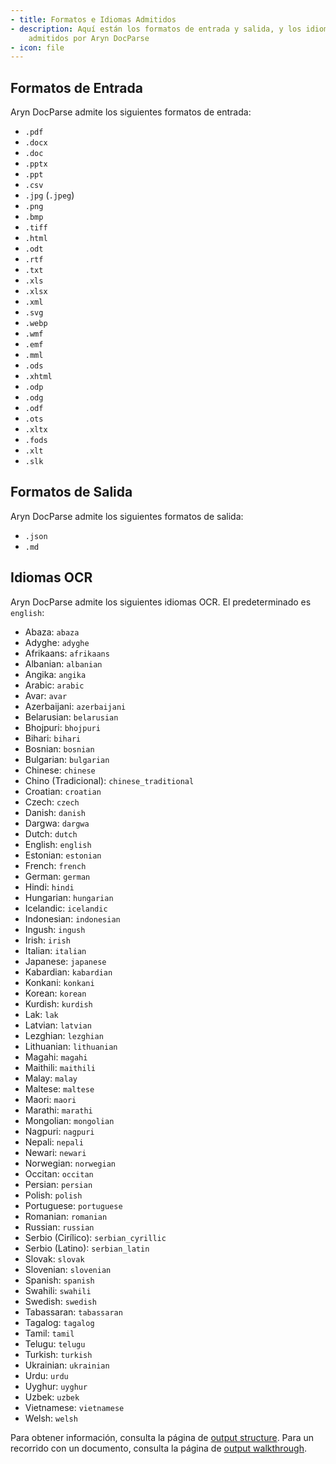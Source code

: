 ```yaml
---
- title: Formatos e Idiomas Admitidos
- description: Aquí están los formatos de entrada y salida, y los idiomas OCR
    admitidos por Aryn DocParse
- icon: file
---
```


## Formatos de Entrada

Aryn DocParse admite los siguientes formatos de entrada:

* `.pdf`
* `.docx`
* `.doc`
* `.pptx`
* `.ppt`
* `.csv`
* `.jpg` (`.jpeg`)
* `.png`
* `.bmp`
* `.tiff`
* `.html`
* `.odt`
* `.rtf`
* `.txt`
* `.xls`
* `.xlsx`
* `.xml`
* `.svg`
* `.webp`
* `.wmf`
* `.emf`
* `.mml`
* `.ods`
* `.xhtml`
* `.odp`
* `.odg`
* `.odf`
* `.ots`
* `.xltx`
* `.fods`
* `.xlt`
* `.slk`

## Formatos de Salida

Aryn DocParse admite los siguientes formatos de salida:

* `.json`
* `.md`

## Idiomas OCR

Aryn DocParse admite los siguientes idiomas OCR. El predeterminado es `english`:

* Abaza: `abaza`
* Adyghe: `adyghe`
* Afrikaans: `afrikaans`
* Albanian: `albanian`
* Angika: `angika`
* Arabic: `arabic`
* Avar: `avar`
* Azerbaijani: `azerbaijani`
* Belarusian: `belarusian`
* Bhojpuri: `bhojpuri`
* Bihari: `bihari`
* Bosnian: `bosnian`
* Bulgarian: `bulgarian`
* Chinese: `chinese`
* Chino (Tradicional): `chinese_traditional`
* Croatian: `croatian`
* Czech: `czech`
* Danish: `danish`
* Dargwa: `dargwa`
* Dutch: `dutch`
* English: `english`
* Estonian: `estonian`
* French: `french`
* German: `german`
* Hindi: `hindi`
* Hungarian: `hungarian`
* Icelandic: `icelandic`
* Indonesian: `indonesian`
* Ingush: `ingush`
* Irish: `irish`
* Italian: `italian`
* Japanese: `japanese`
* Kabardian: `kabardian`
* Konkani: `konkani`
* Korean: `korean`
* Kurdish: `kurdish`
* Lak: `lak`
* Latvian: `latvian`
* Lezghian: `lezghian`
* Lithuanian: `lithuanian`
* Magahi: `magahi`
* Maithili: `maithili`
* Malay: `malay`
* Maltese: `maltese`
* Maori: `maori`
* Marathi: `marathi`
* Mongolian: `mongolian`
* Nagpuri: `nagpuri`
* Nepali: `nepali`
* Newari: `newari`
* Norwegian: `norwegian`
* Occitan: `occitan`
* Persian: `persian`
* Polish: `polish`
* Portuguese: `portuguese`
* Romanian: `romanian`
* Russian: `russian`
* Serbio (Cirílico): `serbian_cyrillic`
* Serbio (Latino): `serbian_latin`
* Slovak: `slovak`
* Slovenian: `slovenian`
* Spanish: `spanish`
* Swahili: `swahili`
* Swedish: `swedish`
* Tabassaran: `tabassaran`
* Tagalog: `tagalog`
* Tamil: `tamil`
* Telugu: `telugu`
* Turkish: `turkish`
* Ukrainian: `ukrainian`
* Urdu: `urdu`
* Uyghur: `uyghur`
* Uzbek: `uzbek`
* Vietnamese: `vietnamese`
* Welsh: `welsh`

Para obtener información, consulta la página de [output structure](./output_structure). Para un recorrido con un documento, consulta la página de [output walkthrough](./tutorials/output_walkthrough).
